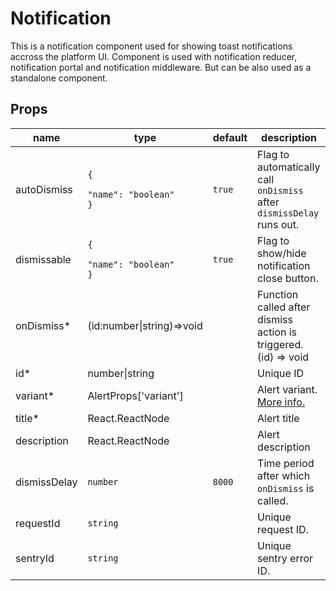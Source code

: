 
# Notification
This is a notification component used for showing toast notifications accross the platform UI.
Component is used with notification reducer, notification portal and notification middleware.
But can be also used as a standalone component.

## Props

|name|type|default|description|
|----|----|-------|-----------|
|autoDismiss|<code>&#123;<br/><span className="default-prop-spacer"></span><span className="default-prop-spacer"></span><span className="default-prop-spacer"></span> "name": "boolean"<br />&#125;</code>|`true`|Flag to automatically call `onDismiss` after `dismissDelay` runs out.|
|dismissable|<code>&#123;<br/><span className="default-prop-spacer"></span><span className="default-prop-spacer"></span><span className="default-prop-spacer"></span> "name": "boolean"<br />&#125;</code>|`true`|Flag to show/hide notification close button.|
|onDismiss&#42;|(id:number&#124;string)=&gt;void||Function called after dismiss action is triggered. (id) => void|
|id&#42;|number&#124;string||Unique ID|
|variant&#42;|AlertProps['variant']||Alert variant. <a href="https://www.patternfly.org/v4/components/alert#types" target="_blank">More info.</a>|
|title&#42;|React.ReactNode||Alert title|
|description|React.ReactNode||Alert description|
|dismissDelay|`number`|`8000`|Time period after which `onDismiss` is called.|
|requestId|`string`||Unique request ID.|
|sentryId|`string`||Unique sentry error ID.|



